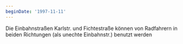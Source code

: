 ```yaml
---
beginDate: '1997-11-11'
---
```


Die Einbahnstraßen Karlstr. und Fichtestraße können von Radfahrern in beiden
Richtungen (als unechte Einbahnstr.) benutzt werden
